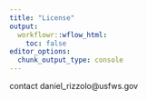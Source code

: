 ```yaml
---
title: "License"
output:
  workflowr::wflow_html:
    toc: false
editor_options:
  chunk_output_type: console
---
```


contact daniel_rizzolo@usfws.gov
